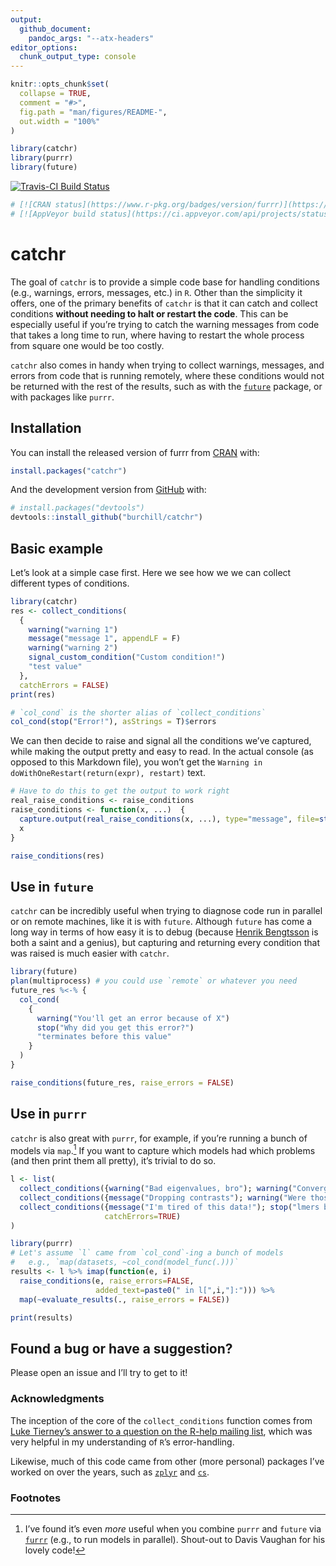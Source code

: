 ```yaml
---
output: 
  github_document:
    pandoc_args: "--atx-headers"
editor_options: 
  chunk_output_type: console
---
```


<!-- README.md is generated from README.Rmd. Please edit that file -->

```r
knitr::opts_chunk$set(
  collapse = TRUE,
  comment = "#>",
  fig.path = "man/figures/README-",
  out.width = "100%"
)
```

```r
library(catchr)
library(purrr)
library(future)
```

[![Travis-CI Build Status](https://travis-ci.com/burchill/catchr.svg?branch=master)](https://travis-ci.com/burchill/catchr)

```r
# [![CRAN status](https://www.r-pkg.org/badges/version/furrr)](https://cran.r-project.org/package=furrr)
# [![AppVeyor build status](https://ci.appveyor.com/api/projects/status/github/DavisVaughan/furrr?branch=master&svg=true)](https://ci.appveyor.com/project/DavisVaughan/furrr)

```

# catchr

The goal of `catchr` is to provide a simple code base for handling conditions (e.g., warnings, errors, messages, etc.) in `R`. Other than the simplicity it offers, one of the primary benefits of `catchr` is that it can catch and collect conditions **without needing to halt or restart the code**. This can be especially useful if you're trying to catch the warning messages from code that takes a long time to run, where having to restart the whole process from square one would be too costly.

`catchr` also comes in handy when trying to collect warnings, messages, and errors from code that is running remotely, where these conditions would not be returned with the rest of the results, such as with the [`future`](https://github.com/HenrikBengtsson/future/) package, or with packages like `purrr`.

## Installation

You can install the released version of furrr from [CRAN](https://CRAN.R-project.org) with:

``` r
install.packages("catchr")
```

And the development version from [GitHub](https://github.com/) with:

``` r
# install.packages("devtools")
devtools::install_github("burchill/catchr")
```

## Basic example

Let's look at a simple case first. Here we see how we we can collect different types of conditions.

```r
library(catchr)
res <- collect_conditions(
  {
    warning("warning 1")
    message("message 1", appendLF = F)
    warning("warning 2")
    signal_custom_condition("Custom condition!")
    "test value"
  },
  catchErrors = FALSE)
print(res)

# `col_cond` is the shorter alias of `collect_conditions`
col_cond(stop("Error!"), asStrings = T)$errors
```

We can then decide to raise and signal all the conditions we've captured, while making the output pretty and easy to read. In the actual console (as opposed to this Markdown file), you won't get the `Warning in doWithOneRestart(return(expr), restart)` text.

```r
# Have to do this to get the output to work right
real_raise_conditions <- raise_conditions
raise_conditions <- function(x, ...)  {
  capture.output(real_raise_conditions(x, ...), type="message", file=stdout())
  x
}

```

```r
raise_conditions(res)
```


## Use in `future`

`catchr` can be incredibly useful when trying to diagnose code run in parallel or on remote machines, like it is with `future`. Although `future` has come a long way in terms of how easy it is to debug (because [Henrik Bengtsson](https://github.com/HenrikBengtsson) is both a saint and a genius), but capturing and returning every condition that was raised is much easier with `catchr`. 

```r
library(future)
plan(multiprocess) # you could use `remote` or whatever you need
future_res %<-% {
  col_cond(
    {
      warning("You'll get an error because of X")
      stop("Why did you get this error?")
      "terminates before this value"
    }
  )
}

raise_conditions(future_res, raise_errors = FALSE)
```


## Use in `purrr`

`catchr` is also great with `purrr`, for example, if you're running a bunch of models via `map`.[^1] If you want to capture which models had which problems (and then print them all pretty), it's trivial to do so.

```r
l <- list(
  collect_conditions({warning("Bad eigenvalues, bro"); warning("Convergence failure!"); "model-1"}),
  collect_conditions({message("Dropping contrasts"); warning("Were those contrasts important?"); "model-2"}),
  collect_conditions({message("I'm tired of this data!"); stop("lmers became sentient!"); "model-3"},
                     catchErrors=TRUE)
)
```

```r
library(purrr)
# Let's assume `l` came from `col_cond`-ing a bunch of models
#   e.g., `map(datasets, ~col_cond(model_func(.)))`
results <- l %>% imap(function(e, i)
  raise_conditions(e, raise_errors=FALSE,
                   added_text=paste0(" in l[",i,"]:"))) %>%
  map(~evaluate_results(., raise_errors = FALSE))

print(results)
```


## Found a bug or have a suggestion?

Please open an issue and I'll try to get to it!

### Acknowledgments

The inception of the core of the `collect_conditions` function comes from [Luke Tierney's answer to a question on the R-help mailing list](https://tolstoy.newcastle.edu.au/R/help/04/06/0217.html), which was very helpful in my understanding of `R`'s error-handling.  

Likewise, much of this code came from other (more personal) packages I've worked on over the years, such as [`zplyr`](https://github.com/burchill/zplyr) and [`cs`](https://github.com/burchill/cs).

### Footnotes

[^1]: I've found it's even *more* useful when you combine `purrr` and `future` via [`furrr`](https://github.com/DavisVaughan/furrr) (e.g., to run models in parallel). Shout-out to Davis Vaughan for his lovely code!
